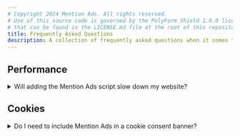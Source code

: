 ```yaml
---
# Copyright 2024 Mention Ads. All rights reserved.
# Use of this source code is governed by the PolyForm Shield 1.0.0 license
# that can be found in the LICENSE.md file at the root of this repository.
title: Frequently Asked Questions
description: A collection of frequently asked questions when it comes to using the Mention Ads script.
---
```


## Performance

<details>
<summary>Will adding the Mention Ads script slow down my website?</summary>
No.
The `defer` attribute guarantees that not only the script is not downloaded before the page finished loading, but also that it won't execute until the page is fully loaded.
</details>

## Cookies

<details>
<summary>Do I need to include Mention Ads in a cookie consent banner?</summary>
No.
Mention Ads does **not** send any cookies.  This can be confirmed by seeing that the `fetch` call in the script does not set `"credentials": "include"` in the payload.  Please read the [MDN documentation on Using Fetch](https://developer.mozilla.org/en-US/docs/Web/API/Fetch_API/Using_Fetch) for more information.

Furthemore, the HTTP preflight (Cross-Origin Resource Sharing) CORS request does not reply with the HTTP header `Access-Control-Allow-Credentials: true`, thus the browser will not allow the endpoint to set any cookies for the root domain or subdomains of `mentionads.com`.  This can be confirmed by using the DevTools in Chrome.  Please read the [MDN documentation on Access-Control-Allow-Credentials](https://developer.mozilla.org/en-US/docs/Web/HTTP/Headers/Access-Control-Allow-Credentials) for more information.
</details>